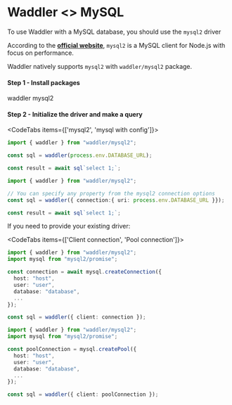 
# Waddler \<\> MySQL

To use Waddler with a MySQL database, you should use the `mysql2` driver

According to the **[official website](https://github.com/sidorares/node-mysql2)**, 
`mysql2` is a MySQL client for Node.js with focus on performance.  

Waddler natively supports `mysql2` with `waddler/mysql2` package.

#### Step 1 - Install packages
<Npm>
waddler mysql2
</Npm>

#### Step 2 - Initialize the driver and make a query
<CodeTabs items={['mysql2', 'mysql with config']}>
```typescript copy
import { waddler } from "waddler/mysql2";

const sql = waddler(process.env.DATABASE_URL);

const result = await sql`select 1;`;
```
```typescript copy
import { waddler } from "waddler/mysql2";

// You can specify any property from the mysql2 connection options
const sql = waddler({ connection:{ uri: process.env.DATABASE_URL }});

const result = await sql`select 1;`;
```
</CodeTabs>

If you need to provide your existing driver:

<CodeTabs items={['Client connection', 'Pool connection']}>
  ```typescript copy
  import { waddler } from "waddler/mysql2";
  import mysql from "mysql2/promise";

  const connection = await mysql.createConnection({
    host: "host",
    user: "user",
    database: "database",
    ...
  });

  const sql = waddler({ client: connection });
  ```
  ```typescript copy
  import { waddler } from "waddler/mysql2";
  import mysql from "mysql2/promise";

  const poolConnection = mysql.createPool({
    host: "host",
    user: "user",
    database: "database",
    ...
  });

  const sql = waddler({ client: poolConnection });
  ```
</CodeTabs>
